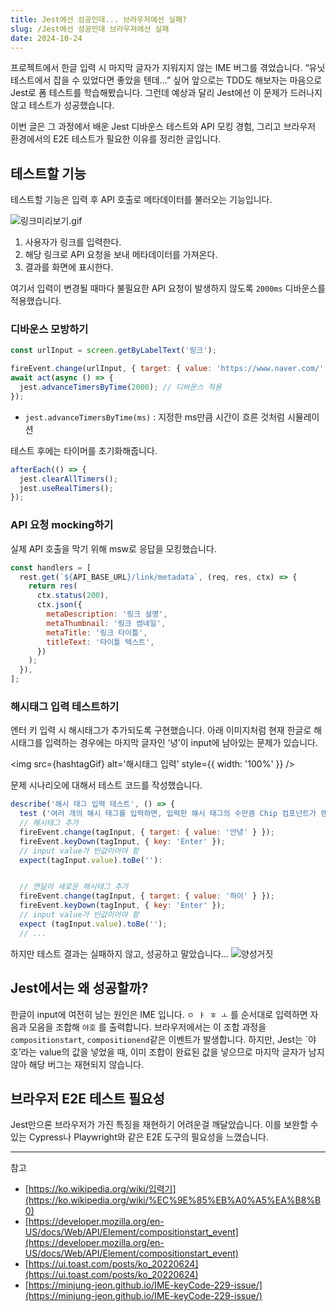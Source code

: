 ```yaml
---
title: Jest에선 성공인데... 브라우저에선 실패?
slug: /Jest에선 성공인데 브라우저에선 실패
date: 2024-10-24
---
```



프로젝트에서 한글 입력 시 마지막 글자가 지워지지 않는 IME 버그를 겪었습니다. “유닛 테스트에서 잡을 수 있었다면 좋았을 텐데…” 싶어 앞으로는 TDD도 해보자는 마음으로 Jest로 폼 테스트를 학습해봤습니다.
그런데 예상과 달리 Jest에선 이 문제가 드러나지 않고 테스트가 성공했습니다.

이번 글은 그 과정에서 배운 Jest 디바운스 테스트와 API 모킹 경험, 그리고 브라우저 환경에서의 E2E 테스트가 필요한 이유를 정리한 글입니다.

## 테스트할 기능

테스트할 기능은 입력 후 API 호출로 메타데이터를 불러오는 기능입니다.

![링크미리보기.gif](./링크미리보기.gif)

1. 사용자가 링크를 입력한다.
2. 해당 링크로 API 요청을 보내 메타데이터를 가져온다.
3. 결과를 화면에 표시한다.

여기서 입력이 변경될 때마다 불필요한 API 요청이 발생하지 않도록 `2000ms` 디바운스를 적용했습니다.

### 디바운스 모방하기

```jsx
const urlInput = screen.getByLabelText('링크');

fireEvent.change(urlInput, { target: { value: 'https://www.naver.com/' } });
await act(async () => {
  jest.advanceTimersByTime(2000); // 디바운스 적용
});
```

- `jest.advanceTimersByTime(ms)` : 지정한 ms만큼 시간이 흐른 것처럼 시뮬레이션

테스트 후에는 타이머를 초기화해줍니다.

```jsx
afterEach(() => {
  jest.clearAllTimers();
  jest.useRealTimers();
});
```

### API 요청 mocking하기

실제 API 호출을 막기 위해 msw로 응답을 모킹했습니다.

```jsx
const handlers = [
  rest.get(`${API_BASE_URL}/link/metadata`, (req, res, ctx) => {
    return res(
      ctx.status(200),
      ctx.json({
        metaDescription: '링크 설명',
        metaThumbnail: '링크 썸네일',
        metaTitle: '링크 타이틀',
        titleText: '타이틀 텍스트',
      })
    );
  }),
];
```

### 해시태그 입력 테스트하기

엔터 키 입력 시 해시태그가 추가되도록 구현했습니다. 아래 이미지처럼 현재 한글로 해시태그를 입력하는 경우에는 마지막 글자인 ‘녕’이 input에 남아있는 문제가 있습니다.

<img src={hashtagGif} alt='해시태그 입력' style={{ width: '100%' }} />

문제 시나리오에 대해서 테스트 코드를 작성했습니다.

```jsx
describe('해시 태그 입력 테스트', () => {
  test ('여러 개의 해시 태그를 입력하면, 입력한 해시 태그의 수만큼 Chip 컴포넌트가 렌더링된다.',
  // 해시태그 추가
  fireEvent.change(tagInput, { target: { value: '안녕' } });
  fireEvent.keyDown(tagInput, { key: 'Enter' });
  // input value가 빈값이어야 함
  expect(tagInput.value).toBe(''):


  // 연달아 새로운 해시태그 추가
  fireEvent.change(tagInput, { target: { value: '하이' } });
  fireEvent.keyDown(tagInput, { key: 'Enter' });
  // input value가 빈값이어야 함
  expect (tagInput.value).toBe('');
  // ...
```

하지만 테스트 결과는 실패하지 않고, 성공하고 말았습니다... ![양성거짓](양성거짓.png)

## Jest에서는 왜 성공할까?

한글이 input에 여전히 남는 원인은 IME 입니다. `ㅇ ㅑ ㅎ ㅗ` 를 순서대로 입력하면 자음과 모음을 조합해 `야호` 를 출력합니다. 브라우저에서는 이 조합 과정을 `compositionstart`, `compositionend`같은 이벤트가 발생합니다. 하지만, Jest는 `야호’라는 value의 값을 넣었을 때, 이미 조합이 완료된 값을 넣으므로 마지막 글자가 남지 않아 해당 버그는 재현되지 않습니다.

## 브라우저 E2E 테스트 필요성

Jest만으론 브라우저가 가진 특징을 재현하기 어려운걸 깨달았습니다. 이를 보완할 수 있는 Cypress나 Playwright와 같은 E2E 도구의 필요성을 느꼈습니다.

---

참고

- [https://ko.wikipedia.org/wiki/입력기](https://ko.wikipedia.org/wiki/%EC%9E%85%EB%A0%A5%EA%B8%B0)
- [https://developer.mozilla.org/en-US/docs/Web/API/Element/compositionstart_event](https://developer.mozilla.org/en-US/docs/Web/API/Element/compositionstart_event)
- [https://ui.toast.com/posts/ko_20220624](https://ui.toast.com/posts/ko_20220624)
- [https://minjung-jeon.github.io/IME-keyCode-229-issue/](https://minjung-jeon.github.io/IME-keyCode-229-issue/)
